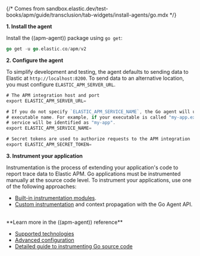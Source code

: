 {/* Comes from sandbox.elastic.dev/test-books/apm/guide/transclusion/tab-widgets/install-agents/go.mdx */}

**1. Install the agent**

Install the ((apm-agent)) package using `go get`:

```go
go get -u go.elastic.co/apm/v2
```

**2. Configure the agent**

To simplify development and testing,
the agent defaults to sending data to Elastic at `http://localhost:8200`.
To send data to an alternative location, you must configure `ELASTIC_APM_SERVER_URL`.

```go
# The APM integration host and port
export ELASTIC_APM_SERVER_URL=

# If you do not specify `ELASTIC_APM_SERVICE_NAME`, the Go agent will use the
# executable name. For example, if your executable is called "my-app.exe", then your
# service will be identified as "my-app".
export ELASTIC_APM_SERVICE_NAME=

# Secret tokens are used to authorize requests to the APM integration
export ELASTIC_APM_SECRET_TOKEN=
```

**3. Instrument your application**

Instrumentation is the process of extending your application's code to report trace data to Elastic APM. Go applications must be instrumented manually at the source code level. To instrument your applications, use one of the following approaches:

* [Built-in instrumentation modules](((apm-go-ref))/builtin-modules.html).
* [Custom instrumentation](((apm-go-ref))/custom-instrumentation.html) and context propagation with the Go Agent API.
<br />
**Learn more in the ((apm-agent)) reference**

* [Supported technologies](((apm-go-ref))/supported-tech.html)
* [Advanced configuration](((apm-go-ref))/configuration.html)
* [Detailed guide to instrumenting Go source code](((apm-go-ref))/getting-started.html)